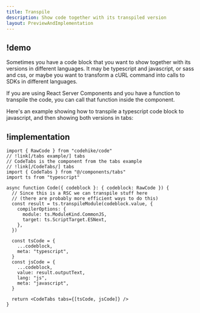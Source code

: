 ```yaml
---
title: Transpile
description: Show code together with its transpiled version
layout: PreviewAndImplementation
---
```


## !demo

Sometimes you have a code block that you want to show together with its versions in different languages. It may be typescript and javascript, or sass and css, or maybe you want to transform a cURL command into calls to SDKs in different languages.

If you are using React Server Components and you have a function to transpile the code, you can call that function inside the component.

Here's an example showing how to transpile a typescript code block to javascript, and then showing both versions in tabs:

<Demo name="transpile" />

## !implementation

```tsx code.tsx -c
import { RawCode } from "codehike/code"
// !link[/tabs example/] tabs
// CodeTabs is the component from the tabs example
// !link[/CodeTabs/] tabs
import { CodeTabs } from "@/components/tabs"
import ts from "typescript"

async function Code({ codeblock }: { codeblock: RawCode }) {
  // Since this is a RSC we can transpile stuff here
  // (there are probably more efficient ways to do this)
  const result = ts.transpileModule(codeblock.value, {
    compilerOptions: {
      module: ts.ModuleKind.CommonJS,
      target: ts.ScriptTarget.ESNext,
    },
  })

  const tsCode = {
    ...codeblock,
    meta: "typescript",
  }
  const jsCode = {
    ...codeblock,
    value: result.outputText,
    lang: "js",
    meta: "javascript",
  }

  return <CodeTabs tabs={[tsCode, jsCode]} />
}
```
